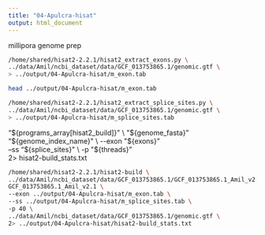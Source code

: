 ```yaml
---
title: "04-Apulcra-hisat"
output: html_document
---
```


millipora genome prep

```bash
/home/shared/hisat2-2.2.1/hisat2_extract_exons.py \
../data/Amil/ncbi_dataset/data/GCF_013753865.1/genomic.gtf \
> ../output/04-Apulcra-hisat/m_exon.tab
```

```bash
head ../output/04-Apulcra-hisat/m_exon.tab

```
```bash
/home/shared/hisat2-2.2.1/hisat2_extract_splice_sites.py \
../data/Amil/ncbi_dataset/data/GCF_013753865.1/genomic.gtf \
> ../output/04-Apulcra-hisat/m_splice_sites.tab
```

"${programs_array[hisat2_build]}" \
"${genome_fasta}" \
"${genome_index_name}" \
--exon "${exons}" \
--ss "${splice_sites}" \
-p "${threads}" \
2> hisat2-build_stats.txt



```bash
/home/shared/hisat2-2.2.1/hisat2-build \
../data/Amil/ncbi_dataset/data/GCF_013753865.1/GCF_013753865.1_Amil_v2.1_genomic.fna \
GCF_013753865.1_Amil_v2.1 \
--exon ../output/04-Apulcra-hisat/m_exon.tab \
--ss ../output/04-Apulcra-hisat/m_splice_sites.tab \
-p 40 \
../data/Amil/ncbi_dataset/data/GCF_013753865.1/genomic.gtf \
2> ../output/04-Apulcra-hisat/hisat2-build_stats.txt
```





